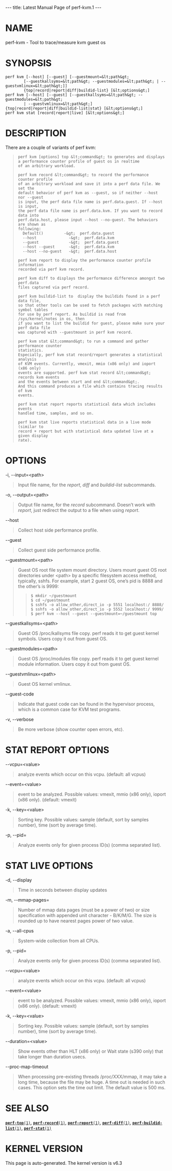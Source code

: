---
title: Latest Manual Page of perf-kvm.1
---


= NAME =

perf-kvm - Tool to trace/measure kvm guest os

= SYNOPSIS =

<pre>perf kvm [--host] [--guest] [--guestmount=&lt;path&gt;
        [--guestkallsyms=&lt;path&gt; --guestmodules=&lt;path&gt; | --guestvmlinux=&lt;path&gt;]]
        {top|record|report|diff|buildid-list} [&lt;options&gt;]
perf kvm [--host] [--guest] [--guestkallsyms=&lt;path&gt; --guestmodules=&lt;path&gt;
        | --guestvmlinux=&lt;path&gt;] {top|record|report|diff|buildid-list|stat} [&lt;options&gt;]
perf kvm stat [record|report|live] [&lt;options&gt;]</pre>
= DESCRIPTION =

There are a couple of variants of perf kvm:

<blockquote><pre>perf kvm [options] top &lt;command&gt; to generates and displays
a performance counter profile of guest os in realtime
of an arbitrary workload.

perf kvm record &lt;command&gt; to record the performance counter profile
of an arbitrary workload and save it into a perf data file. We set the
default behavior of perf kvm as --guest, so if neither --host nor --guest
is input, the perf data file name is perf.data.guest. If --host is input,
the perf data file name is perf.data.kvm. If you want to record data into
perf.data.host, please input --host --no-guest. The behaviors are shown as
following:
  Default()         -&gt;  perf.data.guest
  --host              -&gt;  perf.data.kvm
  --guest             -&gt;  perf.data.guest
  --host --guest      -&gt;  perf.data.kvm
  --host --no-guest   -&gt;  perf.data.host

perf kvm report to display the performance counter profile information
recorded via perf kvm record.

perf kvm diff to displays the performance difference amongst two perf.data
files captured via perf record.

perf kvm buildid-list to  display the buildids found in a perf data file,
so that other tools can be used to fetch packages with matching symbol tables
for use by perf report. As buildid is read from /sys/kernel/notes in os, then
if you want to list the buildid for guest, please make sure your perf data file
was captured with --guestmount in perf kvm record.

perf kvm stat &lt;command&gt; to run a command and gather performance counter
statistics.
Especially, perf kvm stat record/report generates a statistical analysis
of KVM events. Currently, vmexit, mmio (x86 only) and ioport (x86 only)
events are supported. perf kvm stat record &lt;command&gt; records kvm events
and the events between start and end &lt;command&gt;.
And this command produces a file which contains tracing results of kvm
events.

perf kvm stat report reports statistical data which includes events
handled time, samples, and so on.

perf kvm stat live reports statistical data in a live mode (similar to
record + report but with statistical data updated live at a given display
rate).</pre></blockquote>
= OPTIONS =

-i, --input=&lt;path&gt;

<blockquote>Input file name, for the ''report'', ''diff'' and ''buildid-list'' subcommands.
</blockquote>
-o, --output=&lt;path&gt;

<blockquote>Output file name, for the ''record'' subcommand. Doesn’t work with ''report'', just redirect the output to a file when using ''report''.
</blockquote>
--host

<blockquote>Collect host side performance profile.
</blockquote>
--guest

<blockquote>Collect guest side performance profile.
</blockquote>
--guestmount=&lt;path&gt;

<blockquote>Guest OS root file system mount directory. Users mount guest OS root directories under &lt;path&gt; by a specific filesystem access method, typically, sshfs. For example, start 2 guest OS, one’s pid is 8888 and the other’s is 9999:

<blockquote><pre>$ mkdir ~/guestmount
$ cd ~/guestmount
$ sshfs -o allow_other,direct_io -p 5551 localhost:/ 8888/
$ sshfs -o allow_other,direct_io -p 5552 localhost:/ 9999/
$ perf kvm --host --guest --guestmount=~/guestmount top</pre></blockquote></blockquote>
--guestkallsyms=&lt;path&gt;

<blockquote>Guest OS /proc/kallsyms file copy. perf reads it to get guest kernel symbols. Users copy it out from guest OS.
</blockquote>
--guestmodules=&lt;path&gt;

<blockquote>Guest OS /proc/modules file copy. perf reads it to get guest kernel module information. Users copy it out from guest OS.
</blockquote>
--guestvmlinux=&lt;path&gt;

<blockquote>Guest OS kernel vmlinux.
</blockquote>
--guest-code

<blockquote>Indicate that guest code can be found in the hypervisor process, which is a common case for KVM test programs.
</blockquote>
-v, --verbose

<blockquote>Be more verbose (show counter open errors, etc).
</blockquote>
= STAT REPORT OPTIONS =

--vcpu=&lt;value&gt;

<blockquote>analyze events which occur on this vcpu. (default: all vcpus)
</blockquote>
--event=&lt;value&gt;

<blockquote>event to be analyzed. Possible values: vmexit, mmio (x86 only), ioport (x86 only). (default: vmexit)
</blockquote>
-k, --key=&lt;value&gt;

<blockquote>Sorting key. Possible values: sample (default, sort by samples number), time (sort by average time).
</blockquote>
-p, --pid=

<blockquote>Analyze events only for given process ID(s) (comma separated list).
</blockquote>
= STAT LIVE OPTIONS =

-d, --display

<blockquote>Time in seconds between display updates
</blockquote>
-m, --mmap-pages=

<blockquote>Number of mmap data pages (must be a power of two) or size specification with appended unit character - B/K/M/G. The size is rounded up to have nearest pages power of two value.
</blockquote>
-a, --all-cpus

<blockquote>System-wide collection from all CPUs.
</blockquote>
-p, --pid=

<blockquote>Analyze events only for given process ID(s) (comma separated list).
</blockquote>
--vcpu=&lt;value&gt;

<blockquote>analyze events which occur on this vcpu. (default: all vcpus)
</blockquote>
--event=&lt;value&gt;

<blockquote>event to be analyzed. Possible values: vmexit, mmio (x86 only), ioport (x86 only). (default: vmexit)
</blockquote>
-k, --key=&lt;value&gt;

<blockquote>Sorting key. Possible values: sample (default, sort by samples number), time (sort by average time).
</blockquote>
--duration=&lt;value&gt;

<blockquote>Show events other than HLT (x86 only) or Wait state (s390 only) that take longer than duration usecs.
</blockquote>
--proc-map-timeout

<blockquote>When processing pre-existing threads /proc/XXX/mmap, it may take a long time, because the file may be huge. A time out is needed in such cases. This option sets the time out limit. The default value is 500 ms.
</blockquote>
= SEE ALSO =

[[Latest Manual Page of perf-top.1|<tt>'''perf-top'''(1)</tt>]], [[Latest Manual Page of perf-record.1|<tt>'''perf-record'''(1)</tt>]], [[Latest Manual Page of perf-report.1|<tt>'''perf-report'''(1)</tt>]], [[Latest Manual Page of perf-diff.1|<tt>'''perf-diff'''(1)</tt>]], [[Latest Manual Page of perf-buildid-list.1|<tt>'''perf-buildid-list'''(1)</tt>]], [[Latest Manual Page of perf-stat.1|<tt>'''perf-stat'''(1)</tt>]]


= KERNEL VERSION =

This page is auto-generated.  The kernel version is v6.3